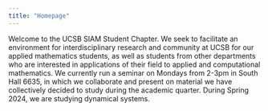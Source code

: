 ```yaml
---
title: "Homepage"
---
```


Welcome to the UCSB SIAM Student Chapter. We seek to facilitate an environment for interdisciplinary research and community at UCSB for our applied mathematics students, as well as students from other departments who are interested in applications of their field to applied and computational mathematics. We currently run a seminar on Mondays from 2-3pm in South Hall 6635, in which we collaborate and present on material we have collectively decided to study during the academic quarter. During Spring 2024, we are studying dynamical systems.